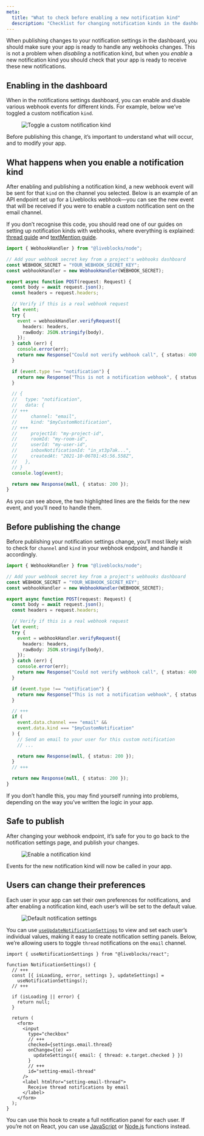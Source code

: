 ```yaml
---
meta:
  title: "What to check before enabling a new notification kind"
  description: "Checklist for changing notification kinds in the dashboard"
---
```


When publishing changes to your notification settings in the dashboard, you
should make sure your app is ready to handle any webhooks changes. This is not a
problem when _disabling_ a notification kind, but when you _enable_ a new
notification kind you should check that your app is ready to receive these new
notifications.

## Enabling in the dashboard

When in the notifications settings dashboard, you can enable and disable various
webhook events for different kinds. For example, below we’ve toggled a custom
notification `kind`.

<Figure>
  <Image
    src="/assets/tutorials/webhooks/liveblocks-toggle-custom-notification.png"
    alt="Toggle a custom notification kind"
    width={712}
    height={445}
  />
</Figure>

Before publishing this change, it’s important to understand what will occur, and
to modify your app.

## What happens when you enable a notification kind

After enabling and publishing a notification kind, a new webhook event will be
sent for that `kind` on the channel you selected. Below is an example of an API
endpoint set up for a Liveblocks webhook—you can see the new event that will be
received if you were to enable a custom notification sent on the email channel.

<Banner title="Step-by-step guides">

If you don’t recognise this code, you should read one of our guides on setting
up notification kinds with webhooks, where everything is explained:
[thread guide](/docs/guides/how-to-send-email-notifications-of-unread-comments)
and
[textMention guide](/docs/guides/how-to-send-email-notifications-for-unread-text-editor-mentions).

</Banner>

```ts
import { WebhookHandler } from "@liveblocks/node";

// Add your webhook secret key from a project's webhooks dashboard
const WEBHOOK_SECRET = "YOUR_WEBHOOK_SECRET_KEY";
const webhookHandler = new WebhookHandler(WEBHOOK_SECRET);

export async function POST(request: Request) {
  const body = await request.json();
  const headers = request.headers;

  // Verify if this is a real webhook request
  let event;
  try {
    event = webhookHandler.verifyRequest({
      headers: headers,
      rawBody: JSON.stringify(body),
    });
  } catch (err) {
    console.error(err);
    return new Response("Could not verify webhook call", { status: 400 });
  }

  if (event.type !== "notification") {
    return new Response("This is not a notification webhook", { status: 400 });
  }

  // {
  //   type: "notification",
  //   data: {
  // +++
  //     channel: "email",
  //     kind: "$myCustomNotification",
  // +++
  //     projectId: "my-project-id",
  //     roomId: "my-room-id",
  //     userId: "my-user-id",
  //     inboxNotificationId: "in_xt3p7ak...",
  //     createdAt: "2021-10-06T01:45:56.558Z",
  //   },
  // }
  console.log(event);

  return new Response(null, { status: 200 });
}
```

As you can see above, the two highlighted lines are the fields for the new
event, and you’ll need to handle them.

## Before publishing the change

Before publishing your notification settings change, you’ll most likely wish to
check for `channel` and `kind` in your webhook endpoint, and handle it
accordingly.

```ts
import { WebhookHandler } from "@liveblocks/node";

// Add your webhook secret key from a project's webhooks dashboard
const WEBHOOK_SECRET = "YOUR_WEBHOOK_SECRET_KEY";
const webhookHandler = new WebhookHandler(WEBHOOK_SECRET);

export async function POST(request: Request) {
  const body = await request.json();
  const headers = request.headers;

  // Verify if this is a real webhook request
  let event;
  try {
    event = webhookHandler.verifyRequest({
      headers: headers,
      rawBody: JSON.stringify(body),
    });
  } catch (err) {
    console.error(err);
    return new Response("Could not verify webhook call", { status: 400 });
  }

  if (event.type !== "notification") {
    return new Response("This is not a notification webhook", { status: 400 });
  }

  // +++
  if (
    event.data.channel === "email" &&
    event.data.kind === "$myCustomNotification"
  ) {
    // Send an email to your user for this custom notification
    // ...

    return new Response(null, { status: 200 });
  }
  // +++

  return new Response(null, { status: 200 });
}
```

If you don’t handle this, you may find yourself running into problems, depending
on the way you’ve written the logic in your app.

## Safe to publish

After changing your webhook endpoint, it’s safe for you to go back to the
notification settings page, and publish your changes.

<Figure>
  <Image
    src="/assets/tutorials/webhooks/liveblocks-enable-custom-notification.png"
    alt="Enable a notification kind"
    width={712}
    height={445}
  />
</Figure>

Events for the new notification kind will now be called in your app.

## Users can change their preferences

Each user in your app can set their own preferences for notifications, and after
enabling a notification kind, each user’s will be set to the default value.

<Figure>
  <Image
    src="/assets/tutorials/webhooks/liveblocks-default-enabled.png"
    alt="Default notification settings"
    width={768}
    height={480}
  />
</Figure>

You can use
[`useUpdateNotificationSettings`](/docs/api-reference/liveblocks-react#useUpdateNotificationSettings)
to view and set each user’s individual values, making it easy to create
notification setting panels. Below, we’re allowing users to toggle `thread`
notifications on the `email` channel.

```tsx
import { useNotificationSettings } from "@liveblocks/react";

function NotificationSettings() {
  // +++
  const [{ isLoading, error, settings }, updateSettings] =
    useNotificationSettings();
  // +++

  if (isLoading || error) {
    return null;
  }

  return (
    <form>
      <input
        type="checkbox"
        // +++
        checked={settings.email.thread}
        onChange={(e) =>
          updateSettings({ email: { thread: e.target.checked } })
        }
        // +++
        id="setting-email-thread"
      />
      <label htmlFor="setting-email-thread">
        Receive thread notifications by email
      </label>
    </form>
  );
}
```

You can use this hook to create a full notification panel for each user. If
you’re not on React, you can use
[JavaScript](/docs/api-reference/liveblocks-client#Client.getNotificationSettings)
or
[Node.js](/docs/api-reference/liveblocks-node#get-users-userId-notification-settings)
functions instead.
